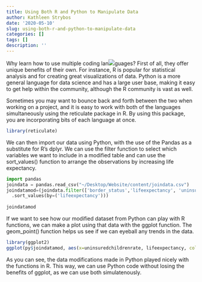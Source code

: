 ```yaml
---
title: Using Both R and Python to Manipulate Data
author: Kathleen Strybos
date: '2020-05-10'
slug: using-both-r-and-python-to-manipulate-data
categories: []
tags: []
description: ''
---
```


Why learn how to use multiple coding lan![](/blog/2020-05-10-using-both-r-and-python-to-manipulate-data_files/pythonrimage.png)guages? First of all, they offer unique benefits of their own. For instance, R is popular for statistical analysis and for creating great visualizations of data. Python is a more general language for data science and has a large user base, making it easy to get help within the community, although the R community is vast as well.

Sometimes you may want to bounce back and forth between the two when working on a project, and it is easy to work with both of the languages simultaneously using the reticulate package in R. By using this package, you are incorporating bits of each language at once.

```r
library(reticulate)
```

We can then import our data using Python, with the use of the Pandas as a substitute for R's dplyr. We can use the filter function to select which variables we want to include in a modified table and can use the sort_values() function to arrange the observations by increasing life expectancy.

```python
import pandas
joindata = pandas.read_csv("~/Desktop/Website/content/joindata.csv")
joindatamod=(joindata.filter(['border_status','lifeexpectancy', 'uninsuredchildrenrate'])
  .sort_values(by=('lifeexpectancy')))
  
joindatamod


```

If we want to see how our modified dataset from Python can play with R functions, we can make a plot using that data with the ggplot function. The geom_point() function helps us see if we can eyeball any trends in the data. 

```r
library(ggplot2)
ggplot(py$joindatamod, aes(x=uninsuredchildrenrate, lifeexpectancy, color=border_status))+geom_point()+ggtitle("Life Expectancy by Rate of Uninsured Children")
```

As you can see, the data modifications made in Python played nicely with the functions in R. This way, we can use Python code without losing the benefits of ggplot, as we can use both simulatenously.